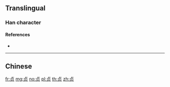 {{character info/new}}
{{also|貞}}
==Translingual==

===Han character===
{{Han char|rn=154|rad=贝|as=02|sn=6|four=|canj=YBO|ids=⿱[[卜|⺊]][[贝]]}}

====References====
* {{Han ref|kx=1213.211|hdz=63623.010|uh=8D1E|ud=36126}}

----

==Chinese==
{{zh-see|貞}}

[[fr:贞]]
[[mg:贞]]
[[no:贞]]
[[pl:贞]]
[[th:贞]]
[[zh:贞]]